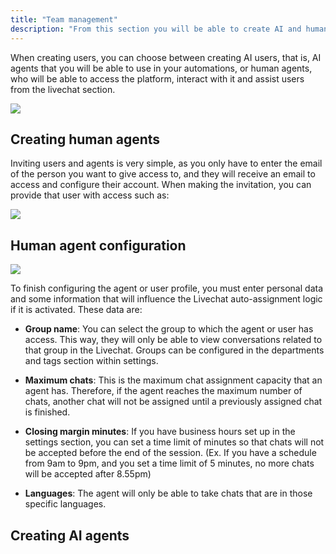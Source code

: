 ```yaml
---
title: "Team management"
description: "From this section you will be able to create AI and human agents to manage conversations."
---
```


When creating users, you can choose between creating AI users, that is, AI agents that you will be able to use in your automations, or human agents, who will be able to access the platform, interact with it and assist users from the livechat section.

![](/agentable.jpg)

## Creating human agents

Inviting users and agents is very simple, as you only have to enter the email of the person you want to give access to, and they will receive an email to access and configure their account. When making the invitation, you can provide that user with access such as:

![](/loviverify.jpg)

## Human agent configuration

![](/agentconfiguration.jpg)

To finish configuring the agent or user profile, you must enter personal data and some information that will influence the Livechat auto-assignment logic if it is activated. These data are:

* **Group name**: You can select the group to which the agent or user has access. This way, they will only be able to view conversations related to that group in the Livechat. Groups can be configured in the departments and tags section within settings.

* **Maximum chats**: This is the maximum chat assignment capacity that an agent has. Therefore, if the agent reaches the maximum number of chats, another chat will not be assigned until a previously assigned chat is finished.

* **Closing margin minutes**: If you have business hours set up in the settings section, you can set a time limit of minutes so that chats will not be accepted before the end of the session. (Ex. If you have a schedule from 9am to 9pm, and you set a time limit of 5 minutes, no more chats will be accepted after 8.55pm)

* **Languages**: The agent will only be able to take chats that are in those specific languages.

## Creating AI agents
